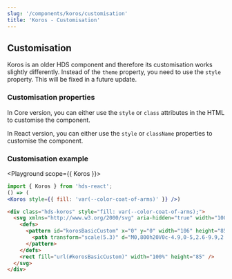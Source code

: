 ```yaml
---
slug: '/components/koros/customisation'
title: 'Koros - Customisation'
---
```





## Customisation

<Notification type="alert" label="Koros customisation works differently!" className="siteNotification">
  Koros is an older HDS component and therefore its customisation works slightly differently. Instead of the 
  <code>theme</code> property, you need to use the <code>style</code> property. This will be fixed in a future update.
</Notification>

### Customisation properties

In Core version, you can either use the `style` or `class` attributes in the HTML to customise the component.

In React version, you can either use the `style` or `className` properties to customise the component.

### Customisation example

<Playground scope={{ Koros }}>

```jsx
import { Koros } from 'hds-react';
() => (
<Koros style={{ fill: 'var(--color-coat-of-arms)' }} />)
```

```html
<div class="hds-koros" style="fill: var(--color-coat-of-arms);">
  <svg xmlns="http://www.w3.org/2000/svg" aria-hidden="true" width="100%" height="85">
    <defs>
      <pattern id="korosBasicCustom" x="0" y="0" width="106" height="85" patternUnits="userSpaceOnUse">
        <path transform="scale(5.3)" d="M0,800h20V0c-4.9,0-5,2.6-9.9,2.6S5,0,0,0V800z" />
      </pattern>
    </defs>
    <rect fill="url(#korosBasicCustom)" width="100%" height="85" />
  </svg>
</div>
```

</Playground>
